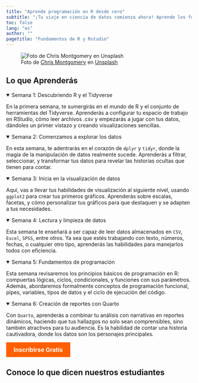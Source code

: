 ```yaml
---
title: "Aprende programación en R desde cero"
subtitle: "¡Tu viaje en ciencia de datos comienza ahora! Aprende los fundamentos de la ciencia de datos con tidyverse."
toc: false
lang: "es"
author: ""
pagetitle: "Fundamentos de R y Rstudio"
---
```


<!-- Open Graph Tags -->
<meta property="og:title" content="Fundamentos de R y Rstudio - Aprende programación en R desde cero">
<meta property="og:description" content="¡Tu viaje en ciencia de datos comienza ahora! Aprende los fundamentos de la ciencia de datos con tidyverse. En solo 6 semanas podrás leer datos, crear gráficos y presentar informes profesionales.">
<meta property="og:image" content="https://aprendetidyverse.com/img/community3_og.jpg">
<meta property="og:url" content="https://aprendetidyverse.com/courses/fundamentos_R.html">
<meta property="og:type" content="website">
<meta property="og:locale" content="es_ES">

<!-- Twitter Card Tags -->
<meta name="twitter:card" content="summary_large_image">
<meta name="twitter:title" content="Fundamentos de R y Rstudio - Aprende programación en R desde cero">
<meta name="twitter:description" content="¡Tu viaje en ciencia de datos comienza ahora! Aprende los fundamentos de la ciencia de datos con tidyverse. En solo 6 semanas podrás leer datos, crear gráficos y presentar informes profesionales.">
<meta name="twitter:image" content="https://aprendetidyverse.com/img/community3_og.jpg">


![Foto de <a href="https://unsplash.com/es/@cwmonty?utm_content=creditCopyText&utm_medium=referral&utm_source=unsplash">Chris Montgomery</a> en <a href="https://unsplash.com/es/fotos/macbook-pro-displaying-group-of-people-smgTvepind4?utm_content=creditCopyText&utm_medium=referral&utm_source=unsplash">Unsplash</a>](../img/community3_og.jpg)

## Lo que Aprenderás

<details open>
<summary>Semana 1: Descubriendo R y el Tidyverse</summary>
<p>En la primera semana, te sumergirás en el mundo de R y el conjunto de herramientas del Tidyverse. Aprenderás a configurar tu espacio de trabajo en RStudio, cómo leer archivos .csv y empezarás a jugar con tus datos, dándoles un primer vistazo y creando visualizaciones sencillas.</p>
</details>

<details open>
<summary>Semana 2: Comenzamos a explorar los datos</summary>
<p>En esta semana, te adentrarás en el corazón de <code>dplyr</code> y <code>tidyr</code>, donde la magia de la manipulación de datos realmente sucede. Aprenderás a filtrar, seleccionar, y transformar tus datos para revelar las historias ocultas que tienen para contar.</p>
</details>

<details open>
<summary>Semana 3: Inicia en la visualización de datos</summary>
<p>Aquí, vas a llevar tus habilidades de visualización al siguiente nivel, usando <code>ggplot2</code> para crear tus primeros gráficos. Aprenderás sobre escalas, facetas, y cómo personalizar tus gráficos para que destaquen y se adapten a tus necesidades.</p>
</details>

<details open>
<summary>Semana 4: Lectura y limpieza de datos</summary>
<p>Esta semana te enseñará a ser capaz de leer datos almacenados en <code>CSV</code>, <code>Excel</code>, <code>SPSS</code>, entre otros. Ya sea que estés trabajando con texto, números, fechas, o cualquier otro tipo, aprenderás las habilidades para manejarlos todos con eficiencia.</p>
</details>

<details open>
<summary>Semana 5: Fundamentos de programación</summary>
<p>Esta semana revisaremos los principios básicos de programación en R: compuertas lógicas, ciclos, condicionales, y funciones con sus parámetros. Además, abordaremos formalmente conceptos de programación funcional, pipes, variables, tipos de datos y el ciclo de ejecución del código.</p>
</details>

<details open>
<summary>Semana 6: Creación de reportes con Quarto</summary>
<p>Con <code>Quarto</code>, aprenderás a combinar tu análisis con narrativas en reportes dinámicos, haciendo que tus hallazgos no solo sean comprensibles, sino también atractivos para tu audiencia. Es la habilidad de contar una historia cautivadora, donde los datos son los personajes principales.</p>
</details>


<a href='' style="background-color: #FF5F00; color: white; padding: 10px 20px; border: none; border-radius: 0px; text-decoration: none; font-size: 16px; font-weight: bold; display: inline-block; cursor: pointer; transition: background-color 0.3s ease;">Inscribirse Gratis</a>


## Conoce lo que dicen nuestros estudiantes

```{=html}
<script src="https://widget.senja.io/widget/fb06a6ac-2804-4eba-b249-8138840eae25/platform.js" type="text/javascript" async></script>
<div class="senja-embed" data-id="fb06a6ac-2804-4eba-b249-8138840eae25" data-mode="shadow" data-lazyload="false" style="display: block; width: 100%;"></div>
```
